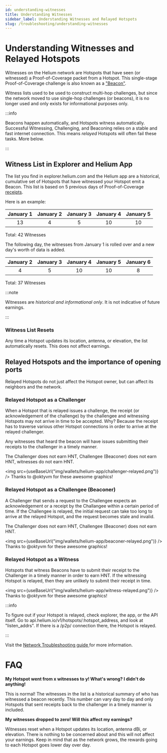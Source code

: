```yaml
---
id: understanding-witnesses
title: Understanding Witnesses
sidebar_label: Understanding Witnesses and Relayed Hotspots
slug: /troubleshooting/understanding-witnesses
---
```



# Understanding Witnesses and Relayed Hotspots

Witnesses on the Helium network are Hotspots that have seen (or witnessed) a Proof-of-Coverage packet from a Hotspot. This single-stage Proof-of-Coverage challenge is also known as a <a href="https://docs.helium.com/blockchain/proof-of-coverage/#witnesses">"Beacon"</a>.

Witness lists used to be used to construct multi-hop challenges, but since the network moved to use single-hop challenges (or beacons), it is no longer used and only exists for informational purposes only.


:::info

Beacons happen automatically, and Hotspots witness automatically. Successful Witnessing, Challenging, and Beaconing relies on a stable and fast internet connection. This means *relayed* Hotspots will often fail these tasks. More below.

:::

## Witness List in Explorer and Helium App
The list you find in explorer.helium.com and the Helium app are a historical, cumulative set of Hotspots that have witnessed your Hotspot emit a Beacon. This list is based on 5 previous days of Proof-of-Coverage <a href="https://docs.helium.com/blockchain/blockchain-primitives/#transactions">receipts</a>.

Here is an example:

| January 1 |  January 2  | January 3 | January 4 | January 5 |
| :----: | :----: | :----: | :----: | :----: | 
| 13 | 4 | 5 | 10 | 10 |

Total: 42 Witnesses

The following day, the witnesses from January 1 is rolled over and a new day's worth of data is added.

| January 2  |  January 3 |   January 4 | January 5 | January 6 |
| :----: | :----: | :----: | :----: | :----: | 
| 4 | 5 | 10 | 10 | 8 |

Total: 37 Witnesses



:::note

Witnesses are *historical and informational only*. It is not indicative of future earnings.

:::


### Witness List Resets 
Any time a Hotspot updates its location, antenna, or elevation, the list automatically resets. This does not affect earnings.

## Relayed Hotspots and the importance of opening ports

Relayed Hotspots do not just affect the Hotspot owner, but can affect its neighbors and the network.

### Relayed Hotspot as a Challenger
When a Hotspot that is relayed issues a challenge, the receipt (or acknowledgement of the challenge) by the challengee and witnessing Hotspots may not arrive in time to be accepted. Why? Because the receipt has to traverse various other Hotspot connections in order to arrive at the relayed challenger.

Any witnesses that heard the beacon will have issues submitting their receipts to the challenger in a timely manner.

The Challenger does not earn HNT, Challengee (Beaconer) does not earn HNT, witnesses do not earn HNT.

<img src={useBaseUrl("img/wallets/helium-app/challenger-relayed.png")} />
Thanks to @oktyvm for these awesome graphics!



### Relayed Hotspot as a Challengee (Beaconer)
A Challenger that sends a request to the Challengee expects an acknowledgement or a receipt by the Challangee within a certain period of time. If the Challengee is relayed, the initial request can take too long to arrive at the relayed Hotspot, and the request becomes stale and invalid. 

The Challenger does not earn HNT, Challengee (Beaconer) does not earn HNT.

<img src={useBaseUrl("img/wallets/helium-app/beaconer-relayed.png")} />
Thanks to @oktyvm for these awesome graphics!



### Relayed Hotspot as a Witness
Hotspots that witness Beacons have to submit their receipt to the Challenger in a timely manner in order to earn HNT. If the witnessing Hotspot is relayed, then they are unlikely to submit their receipt in time.

<img src={useBaseUrl("img/wallets/helium-app/witness-relayed.png")} />
Thanks to @oktyvm for these awesome graphics!





:::info

To figure out if your Hotspot is relayed, check explorer, the app, or the API itself. Go to api.helium.io/v1/hotspots/:hotspot_address, and look at "listen_addrs". If there is a /p2p/ connection there, the Hotspot is relayed. 

:::

Visit the <a href="https://docs.helium.com/troubleshooting/network-troubleshooting">Network Troubleshooting guide </a>for more information.

# FAQ
**My Hotspot went from x witnesses to y! What's wrong? I didn't do anything!**

This is normal! The witnesses in the list is a historical summary of who has witnessed a beacon recently. This number can vary day to day and only Hotspots that sent receipts back to the challenger in a timely manner is included.

**My witnesses dropped to zero! Will this affect my earnings?**

Witnesses reset when a Hotspot updates its location, antenna dBi, or elevation. There is nothing to be concerned about and this will not affect your earnings. Keep in mind that as the network grows, the rewards going to each Hotspot goes lower day over day. 

